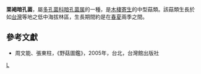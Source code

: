 {{Speciesbox 
| taxon =  Phaeolus schweinitzii
| image = Phaeolus schweinitzii 02.jpg
| authority = (Fr.) Pat.
}}

'''栗褐暗孔菌'''，屬[[多孔菌科|多孔菌科]][[暗孔菌属|暗孔菌属]]的一種，是[[木棲寄生|木棲寄生]]的中型菇類。該菇類生長於如[[台灣|台灣]]等地之低中海拔林區，生長期間約是在[[春|春]][[夏|夏]]兩季之間。

==參考文獻==
*周文能、張東柱，《野菇圖鑑》，2005年，台北，台灣館出版社
{{Taxonbar|from=Q1314913}}

[[Category:暗孔菌属|L]]